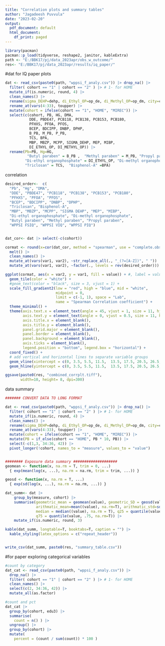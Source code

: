 ```yaml
---
title: "Correlation plots and summary tables"
author: "Jagadeesh Puvvula"
date: "2023-02-20"
output:
  pdf_document: default
  html_document:
    df_print: paged
---
```



```r
library(pacman)
pacman::p_load(tidyverse, reshape2, janitor, kableExtra)
path <- "E:/BBK17/pj/data_2023apr/obs_w_outcome/"
res<- "E:/BBK17/pj/data_2023apr/results/iq_paper/"
```


#dat for IQ paper plots
```r
dat <- read_csv(paste0(path, "wppsi_f_analy.csv")) |> drop_na() |>
  filter( cohort == "1" | cohort == "2" ) |> # 1- for HOME
  mutate_if(is.numeric, round, 4) |>
  clean_names() |>
  rename(sigma_DEHP=dehp, di_Ethyl_OP=op_de, di_Methyl_OP=op_dm, city=center)|>
  rename_at(vars(4:33), toupper) |>
  mutate(cohort = ifelse(cohort == "1", "HOME", "MIREC")) |>
  select(c(cohort, PB, HG, DMA, 
           DDE, PBDE47, PCB118, PCB138, PCB153, PCB180,
           PFHXS, PFOA, PFOS, 
           BCEP, BDCIPP, DNBP, DPHP, 
           B_PB, M_PB, P_PB,
           TCS, BPA, 
           MBP, MBZP, MCPP, SIGMA_DEHP, MEP, MIBP,
           DI_ETHYL_OP, DI_METHYL_OP)) |>
  rename(Pb=PB, Hg=HG,
          "Butyl paraben" = B_PB ,  "Methyl paraben" = M_PB, "Propyl paraben"= P_PB,
         "Di-ethyl organophosphate" = DI_ETHYL_OP, "Di-methyl organophosphate" = DI_METHYL_OP,
         "Triclosan" = TCS,  "Bisphenol-A" =BPA)
```

correlation
```r
desired_order<-  c(
  "Pb", "Hg", "DMA",
  "DDE", "PBDE47", "PCB118", "PCB138", "PCB153", "PCB180",
  "PFHXS", "PFOA", "PFOS", 
  "BCEP", "BDCIPP", "DNBP", "DPHP", 
  "Triclosan", "Bisphenol-A", 
  "MBP", "MBZP", "MCPP", "SIGMA DEHP", "MEP", "MIBP", 
  "Di-ethyl organophosphate", "Di-methyl organophosphate",
  "Butyl paraben", "Methyl paraben", "Propyl paraben", 
  "WPPSI FSIQ", "WPPSI VIQ", "WPPSI PIQ")


dat_cor<- dat |> select(-c(cohort))

cormat <- round(x=cor(dat_cor, method = "spearman", use = "complete.obs"), digits = 2) |>
  melt() |> 
  clean_names() |>
  mutate_at(vars(var1, var2), ~str_replace_all(., "_(?=[A-Z])", " ")) |>
  mutate_at(vars(var1, var2), ~factor(., levels = rev(desired_order)))

ggplot(cormat, aes(x = var2, y = var1, fill = value)) + #, label = value
  geom_tile(color = "white") +
  #geom_text(color = "black", size = 3, vjust = 1) +
  scale_fill_gradient2(low = "red", high = "blue", mid = "white",
                       midpoint = 0,
                       limit = c(-1, 1), space = "Lab",
                       name = "Spearman Correlation coefficient") +
  theme_minimal() +
  theme(axis.text.x = element_text(angle = 45, vjust = 1, size = 11, hjust = 1),
        axis.text.y = element_text(angle = 0, vjust = 0.5, size = 11, hjust = 1),
        axis.title.x = element_blank(),
        axis.title.y = element_blank(),
        panel.grid.major = element_blank(),
        panel.border = element_blank(),
        panel.background = element_blank(),
        axis.ticks = element_blank(),
        legend.position = "bottom", legend.box = "horizontal") +
  coord_fixed() +
  # add vertical and horizontal lines to separate variable groups
  geom_vline(xintercept = c(0, 3.5, 5.5, 11.5,  13.5, 17.5, 20.5, 26.5, 29.5), color = "black", size=1.25) +
  geom_hline(yintercept = c(0, 3.5, 5.5, 11.5,  13.5, 17.5, 20.5, 26.5, 29.5), color = "black", size=1.25) 

```

```r
ggsave(paste0(res, "combined_corrplt.tiff"),
       width=10, height= 8, dpi=300)
```


data summary
```r
####### CONVERT DATA TO LONG FORMAT

dat <- read_csv(paste0(path, "wppsi_f_analy.csv")) |> drop_na() |>
  filter( cohort == "1" | cohort == "2" ) |> # 1- for HOME
  mutate_if(is.numeric, round, 4) |>
  clean_names() |>
  rename(sigma_DEHP=dehp, di_Ethyl_OP=op_de, di_Methyl_OP=op_dm, city=center)|>
  rename_at(vars(4:33), toupper) |>
  mutate(cohort = ifelse(cohort == "1", "HOME", "MIREC")) |>
  mutate(PB = if_else(cohort == "HOME", PB * 10, PB)) |>
  select(-c(1,3, 34:36, 42)) |>
  pivot_longer(!cohort, names_to = "measure", values_to = "value")


######## Exposure data summary ####################
geomean <- function(x, na.rm = T, trim = 0, ...) 
  { exp(mean(log(x, ...), na.rm = na.rm, trim = trim, ...)) }

geosd <- function(x, na.rm = T, ...)
  { exp(sd(log(x, ...), na.rm = na.rm, ...)) }

dat_summ<- dat |> 
    group_by(measure, cohort) |>
    summarise(geometric_mean = geomean(value), geometric_SD = geosd(value),
              arithmatic_mean=mean((value), na.rm=T), arithmatic_std=sd((value), na.rm = T),
              median = median((value), na.rm = T), q25 = quantile(value, .25, na.rm=T),
              q75 = quantile(value, .75, na.rm=T)) |>
    mutate_if(is.numeric, round, 3)

kable(dat_summ, longtable=T, booktabs=T, caption = "") |>
  kable_styling(latex_options = c("repeat_header"))


write_csv(dat_summ, paste0(res, "summary_table.csv"))
```

#for paper exploring categorical variables
```r
#count by category
dat_cat <- read_csv(paste0(path, "wppsi_f_analy.csv")) |> 
  drop_na() |>
  filter( cohort == "1" | cohort == "2" ) |> # 1- for HOME
  clean_names() |>
  select(c(2, 34:36, 42)) |>
  mutate_all(as.factor)

#count and pct
dat_cat |>
  group_by(cohort, edu3) |>
  summarise(
    count = n() ) |>
  ungroup() |>
  group_by(cohort) |>
  mutate(
    percent = (count / sum(count)) * 100 )


```





